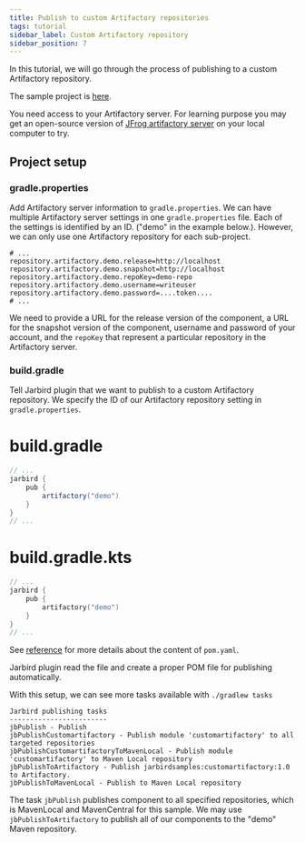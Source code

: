 ```yaml
---
title: Publish to custom Artifactory repositories
tags: tutorial
sidebar_label: Custom Artifactory repository
sidebar_position: 7
---
```

In this tutorial, we will go through the process of publishing to a custom
Artifactory repository.

The sample project is [here](https://github.com/hkhc/jarbird-samples/tree/master/artifactory).

You need access to your Artifactory server. For learning purpose you
may get an open-source version of [JFrog artifactory server](https://jfrog.com/open-source/) on your local computer to try.

## Project setup

### gradle.properties

Add Artifactory server information to `gradle.properties`. We can have multiple Artifactory server settings in one `gradle.properties` file. Each of the settings is identified by an ID. ("demo" in the example below.). However, we can only use one Artifactory repository for each sub-project.

```properties title="~/.gradle/gradle.properties"
# ...
repository.artifactory.demo.release=http://localhost
repository.artifactory.demo.snapshot=http://localhost
repository.artifactory.demo.repoKey=demo-repo
repository.artifactory.demo.username=writeuser
repository.artifactory.demo.password=....token....
# ...
```

We need to provide a URL for the release version of the component, a URL for the snapshot version of the component, username and password of your account, and the `repoKey` that represent a particular repository in the Artifactory server.

### build.gradle

Tell Jarbird plugin that we want to publish to a custom Artifactory repository. We specify the ID of our Artifactory repository setting in `gradle.properties`.

<!--tabs-->
# build.gradle
```groovy {4}
// ...
jarbird {
    pub {
        artifactory("demo")
    }
}
// ...
```
# build.gradle.kts
```kotlin {4}
// ...
jarbird {
    pub {
        artifactory("demo")
    }
}
// ...
```
<!--/tabs-->

See [reference](../reference/pom) for more details about the content of `pom.yaml`.

Jarbird plugin read the file and create a proper POM file for publishing automatically.

With this setup, we can see more tasks available with `./gradlew tasks`

```text
Jarbird publishing tasks
------------------------
jbPublish - Publish
jbPublishCustomartifactory - Publish module 'customartifactory' to all targeted repositories
jbPublishCustomartifactoryToMavenLocal - Publish module 'customartifactory' to Maven Local repository
jbPublishToArtifactory - Publish jarbirdsamples:customartifactory:1.0 to Artifactory.
jbPublishToMavenLocal - Publish to Maven Local repository
```

The task `jbPublish` publishes component to all specified repositories, which is MavenLocal and MavenCentral for this sample. We may use `jbPublishToArtifactory`  to publish all of our components to the "demo" Maven repository. 
